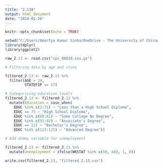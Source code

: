 ```yaml
---
title: "2.13A"
output: html_document
date: "2024-01-26"
---
```


```r
knitr::opts_chunk$set(echo = TRUE)
```

```r
setwd("C:/Users/Amartya Kumar Sinha/OneDrive - The University of Chicago/Miscellaneous/Personal/AdvIllinois_Analysis/GraphsToReplicate/Graph2.13A") 
library(dplyr)
library(ggplot2)
```

```r
raw_2.13 <- read.csv("cps_00010.csv.gz")
```

```r
# Filtering data by age and state

filtered_2.13 <- raw_2.13 %>%
  filter(AGE > 24,
         STATEFIP == 17)
```

```r
# Categorizing education levels
filtered_2.13 <- filtered_2.13 %>%
  mutate(Education = case_when(
    EDUC %in% c(2:71) ~ "Less than a High School Diploma",
    EDUC == 73 ~ "High School Diploma",
    EDUC %in% c(80:81) ~ "Some College No Degree",
    EDUC %in% c(91:92) ~ "Associate's Degree",
    EDUC == 111 ~ "Bachelor's Degree",
    EDUC %in% c(123:125) ~ "Advanced Degree"))
```

```r
# Add dummy variable for unemployment

filtered_2.13 <- filtered_2.13 %>%
  mutate(Unemployment = ifelse(WKSTAT %in% c(50, 60), 1, 0))
```

```r
write.csv(filtered_2.13, "filtered_2.13.csv")
```

```r
```






